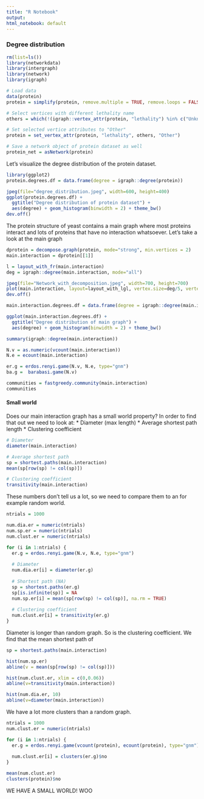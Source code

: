 ```yaml
---
title: "R Notebook"
output:
html_notebook: default
---
```


### Degree distribution

```r
rm(list=ls())
library(networkdata)
library(intergraph)
library(network)
library(igraph)

# Load data
data(protein)
protein = simplify(protein, remove.multiple = TRUE, remove.loops = FALSE)
```

```r
# Select vertices with different lethality name
others = which(!(igraph::vertex_attr(protein, "lethality") %in% c("Unknown", "Lethal", "Non-Lethal")))

# Set selected vertice attributes to "Other"
protein = set_vertex_attr(protein, "lethality", others, "Other")

# Save a network object of protein dataset as well
protein_net = asNetwork(protein)
```

Let's visualize the degree distribution of the protein dataset.
```r
library(ggplot2)
protein.degrees.df = data.frame(degree = igraph::degree(protein))

jpeg(file="degree_distribution.jpeg", width=600, height=400)
ggplot(protein.degrees.df) + 
  ggtitle("Degree distribution of protein dataset") + 
  aes(degree) + geom_histogram(binwidth = 2) + theme_bw()
dev.off()
```

The protein structure of yeast contains a main graph where most proteins interact and lots of proteins that have no interaction whatsoever. Let's take a look at the main graph

```r
dprotein = decompose.graph(protein, mode="strong", min.vertices = 2)
main.interaction = dprotein[[1]]

l = layout_with_fr(main.interaction)
deg = igraph::degree(main.interaction, mode="all")

jpeg(file="Network_with_decomposition.jpeg", width=700, height=700)
plot(main.interaction, layout=layout_with_lgl, vertex.size=deg/5, vertex.label=NA)
dev.off()
```

```r
main.interaction.degrees.df = data.frame(degree = igraph::degree(main.interaction))

ggplot(main.interaction.degrees.df) + 
  ggtitle("Degree distribution of main graph") + 
  aes(degree) + geom_histogram(binwidth = 2) + theme_bw()
```

```r
summary(igraph::degree(main.interaction))
```

```r
N.v = as.numeric(vcount(main.interaction))
N.e = ecount(main.interaction)
```

```r
er.g = erdos.renyi.game(N.v, N.e, type="gnm")
ba.g =  barabasi.game(N.v)
```

```r
communities = fastgreedy.community(main.interaction)
communities
```

#### Small world

Does our main interaction graph has a small world property? In order to find that out we need to look at:
* Diameter (max length)
* Average shortest path length
* Clustering coefficient

```r
# Diameter
diameter(main.interaction)

# Average shortest path
sp = shortest.paths(main.interaction)
mean(sp[row(sp) != col(sp)])

# Clustering coefficient
transitivity(main.interaction)
```

These numbers don't tell us a lot, so we need to compare them to an for example random world.

```r
ntrials = 1000

num.dia.er = numeric(ntrials)
num.sp.er = numeric(ntrials)
num.clust.er = numeric(ntrials)

for (i in 1:ntrials) {
  er.g = erdos.renyi.game(N.v, N.e, type="gnm") 
  
  # Diameter
  num.dia.er[i] = diameter(er.g)
  
  # Shortest path (NA)
  sp = shortest.paths(er.g)
  sp[is.infinite(sp)] = NA
  num.sp.er[i] = mean(sp[row(sp) != col(sp)], na.rm = TRUE)
  
  # Clustering coefficient
  num.clust.er[i] = transitivity(er.g)
}
```

Diameter is longer than random graph. So is the clustering coefficient. We find that the mean shortest path of 

```r
sp = shortest.paths(main.interaction)

hist(num.sp.er)
abline(v = mean(sp[row(sp) != col(sp)]))

hist(num.clust.er, xlim = c(0,0.06))
abline(v=transitivity(main.interaction))

hist(num.dia.er, 10)
abline(v=diameter(main.interaction))
```
We have a lot more clusters than a random graph.

```r
ntrials = 1000
num.clust.er = numeric(ntrials)

for (i in 1:ntrials) {
  er.g = erdos.renyi.game(vcount(protein), ecount(protein), type="gnm") 
  
  num.clust.er[i] = clusters(er.g)$no
}

mean(num.clust.er)
clusters(protein)$no
```
WE HAVE A SMALL WORLD! WOO

